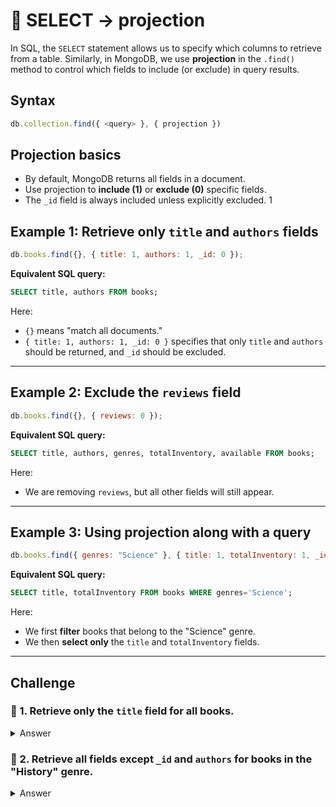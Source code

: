 # 👐 SELECT → projection

In SQL, the `SELECT` statement allows us to specify which columns to retrieve from a table. Similarly, in MongoDB, we use **projection** in the `.find()` method to control which fields to include (or exclude) in query results.

## Syntax

```js
db.collection.find({ <query> }, { projection })
```

## **Projection basics**

- By default, MongoDB returns all fields in a document.
- Use projection to **include (1)** or **exclude (0)** specific fields.
- The `_id` field is always included unless explicitly excluded.
  1

## **Example 1: Retrieve only `title` and `authors` fields**

```js
db.books.find({}, { title: 1, authors: 1, _id: 0 });
```

**Equivalent SQL query:**

```sql
SELECT title, authors FROM books;
```

Here:

- `{}` means "match all documents."
- `{ title: 1, authors: 1, _id: 0 }` specifies that only `title` and `authors` should be returned, and `_id` should be excluded.

---

## **Example 2: Exclude the `reviews` field**

```js
db.books.find({}, { reviews: 0 });
```

**Equivalent SQL query:**

```sql
SELECT title, authors, genres, totalInventory, available FROM books;
```

Here:

- We are removing `reviews`, but all other fields will still appear.

---

## **Example 3: Using projection along with a query**

```js
db.books.find({ genres: "Science" }, { title: 1, totalInventory: 1, _id: 0 });
```

**Equivalent SQL query:**

```sql
SELECT title, totalInventory FROM books WHERE genres='Science';
```

Here:

- We first **filter** books that belong to the "Science" genre.
- We then **select only** the `title` and `totalInventory` fields.

---

## **Challenge**

### 👐 1. Retrieve only the `title` field for all books.

<details>
  <summary>Answer</summary>
  <div>
    ```js
      db.books.find({}, {title: 1, _id: 0});
    ```
  </div>
</details>

### 👐 2. Retrieve all fields except `_id` and `authors` for books in the "History" genre.

<details>
  <summary>Answer</summary>
  <div>
    ```js
      db.books.find({genres: "History"}, {_id: 0, authors: 0});
    ```
  </div>
</details>
